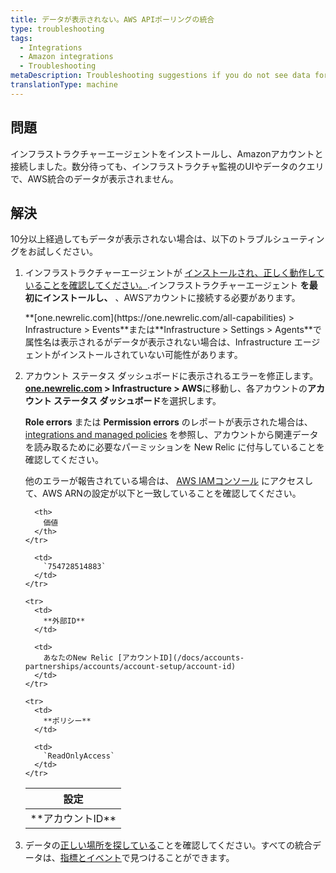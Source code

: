 ```yaml
---
title: データが表示されない。AWS APIポーリングの統合
type: troubleshooting
tags:
  - Integrations
  - Amazon integrations
  - Troubleshooting
metaDescription: Troubleshooting suggestions if you do not see data for your Amazon/AWS integrations in the New Relic Infrastructure UI.
translationType: machine
---
```


## 問題

インフラストラクチャーエージェントをインストールし、Amazonアカウントと接続しました。数分待っても、インフラストラクチャ監視のUIやデータのクエリで、AWS統合のデータが表示されません。

## 解決

10分以上経過してもデータが表示されない場合は、以下のトラブルシューティングをお試しください。

1. インフラストラクチャーエージェントが [インストールされ、正しく動作していることを確認してください。](/docs/infrastructure/new-relic-infrastructure/troubleshooting/no-data-appears-infrastructure).インフラストラクチャーエージェント **を最初にインストールし、** 、AWSアカウントに接続する必要があります。

   <Callout variant="tip">
     **[one.newrelic.com](https://one.newrelic.com/all-capabilities) > Infrastructure > Events**または**Infrastructure > Settings > Agents**で属性名は表示されるがデータが表示されない場合は、Infrastructure エージェントがインストールされていない可能性があります。
   </Callout>

2. アカウント ステータス ダッシュボードに表示されるエラーを修正します。**[one.newrelic.com](https://one.newrelic.com/all-capabilities) > Infrastructure > AWS**に移動し、各アカウントの**アカウント ステータス ダッシュボード**を選択します。

   **Role errors** または **Permission errors** のレポートが表示された場合は、 [integrations and managed policies](/docs/integrations/amazon-integrations/getting-started/integrations-managed-policies) を参照し、アカウントから関連データを読み取るために必要なパーミッションを New Relic に付与していることを確認してください。

   他のエラーが報告されている場合は、 [AWS IAMコンソール](https://console.aws.amazon.com/iam/home?#/roles) にアクセスして、AWS ARNの設定が以下と一致していることを確認してください。

   <table>
     <thead>
       <tr>
         <th>
           設定
         </th>

         <th>
           価値
         </th>
       </tr>
     </thead>

     <tbody>
       <tr>
         <td>
           **アカウントID**
         </td>

         <td>
           `754728514883`
         </td>
       </tr>

       <tr>
         <td>
           **外部ID**
         </td>

         <td>
           あなたのNew Relic [アカウントID](/docs/accounts-partnerships/accounts/account-setup/account-id)
         </td>
       </tr>

       <tr>
         <td>
           **ポリシー**
         </td>

         <td>
           `ReadOnlyAccess`
         </td>
       </tr>
     </tbody>
   </table>

3. データの[正しい場所を探している](/docs/infrastructure/integrations-getting-started/getting-started/understand-integration-data-data-types#metric)ことを確認してください。すべての統合データは、[指標とイベント](/docs/query-your-data/explore-query-data/data-explorer/introduction-data-explorer)で見つけることができます。
